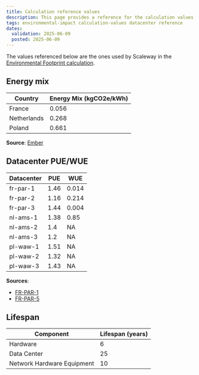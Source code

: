 ```yaml
---
title: Calculation reference values
description: This page provides a reference for the calculation values used to estimate the environmental impact of Scaleway's infrastructure.
tags: environmental-impact calculation-values datacenter reference
dates:
  validation: 2025-06-09
  posted: 2025-06-09
---
```


The values referenced below are the ones used by Scaleway in the [Environmental Footprint calculation](/environmental-footprint/additional-content/environmental-footprint-calculator).

## Energy mix
| Country | Energy Mix (kgCO2e/kWh) |
| --- | --- |
| France | 0.056 |
| Netherlands | 0.268 |
| Poland | 0.661 |

**Source**: [Ember](https://ember-climate.org/)


## Datacenter PUE/WUE

| Datacenter | PUE | WUE |
| --- | --- | --- |
| fr-par-1 | 1.46 | 0.014 |
| fr-par-2 | 1.16 | 0.214 |
| fr-par-3 | 1.44 | 0.004 |
| nl-ams-1 | 1.38 | 0.85 |
| nl-ams-2 | 1.4 | NA |
| nl-ams-3 | 1.2 | NA |
| pl-waw-1 | 1.51 | NA |
| pl-waw-2 | 1.32 | NA |
| pl-waw-3 | 1.43 | NA |

**Sources**:
  - [FR-PAR-1](https://pue.dc2.opcore.eu/en/)
  - [FR-PAR-5](https://pue.dc5.opcore.eu/en/)

## Lifespan
| Component | Lifespan (years) |
| --- | --- |
| Hardware | 6 |
| Data Center | 25 |
| Network Hardware Equipment | 10 |


